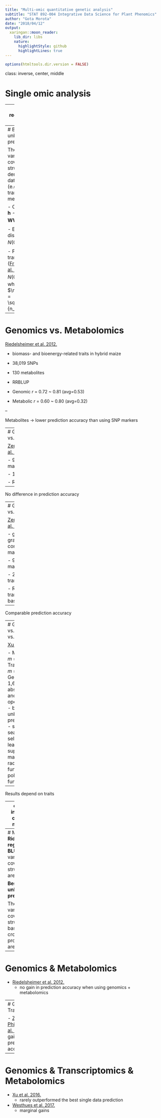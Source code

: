 ```yaml
---
title: "Multi-omic quantitative genetic analysis"
subtitle: "STAT 892-004 Integrative Data Science for Plant Phenomics"
author: "Gota Morota"
date: "2018/04/12"
output:
  xaringan::moon_reader:
    lib_dir: libs
    nature:
      highlightStyle: github
      highlightLines: true
---
```


```r
options(htmltools.dir.version = FALSE)
```



class: inverse, center, middle

# Single omic analysis


---
# Ridge regression BLUP (RRBLUP)

\begin{align*}
\mathbf{y} &= \mathbf{W}\mathbf{a} + \boldsymbol{\epsilon} \\
\underbrace{\begin{bmatrix}    
y_1\\
y_2\\
\vdots \\
y_n\end{bmatrix}}_{n \times 1}  
&= \underbrace{\begin{bmatrix}
   w_{11} & w_{12} & \cdots & w_{1m} \\
    w_{21} & w_{22} & \cdots & w_{2m} \\
    \vdots & \vdots & \ddots & \vdots \\
    w_{n1} & w_{n2} & \cdots & w_{nm}
\end{bmatrix}}_{n \times m} \quad
\underbrace{\begin{bmatrix}
a_1\\
a_2\\
\vdots \\
a_m\end{bmatrix}}_{m \times 1} 
+\underbrace{\begin{bmatrix}
\epsilon_1\\
\epsilon_2\\
\vdots \\
\epsilon_m\end{bmatrix}}_{n \times 1} 
\end{align*}

where $\mathbf{W}$ is a normalized matrix of omics (e.g., genomics, transcriptomics, metabolomics),  $n$ is the number of individuals (e.g., accessions) and $m$ is the number of omic information. 

\begin{align*}
\mathbf{a} &\sim N(0, \mathbf{I} \sigma^2_a) \\
\boldsymbol{\epsilon} &\sim N(0, \mathbf{I} \sigma^2_e) \\
\end{align*}

Note that the $\mathbf{W}$ matrix can be divided into two parts (inbred parent A and inbred parent B) for hybrid prediction




---
# Best linear unbiased prediction

\begin{align*}
\mathbf{y} &= \mathbf{h} + \boldsymbol{\epsilon} \\
\mathbf{h} &\sim N(0, \mathbf{K}\sigma^2_h)
\end{align*}
The choice of variance-covariance structure $\mathbf{K}$ derived from omic data sources (e.g., genomics, transcriptomics, metabolomics)

- Cross-product: $\mathbf{h} \sim N(0, \mathbf{WW}'/m \sigma^2_h)$

- Euclidean distance: $\mathbf{h} \sim N(0, \mathbf{GK} \sigma^2_h)$

- For transcriptomics ([Frisch et al. 2010](https://doi.org/10.1007/s00122-009-1204-1))
    - $\mathbf{h} \sim N(0, \mathbf{D}_B \sigma^2_h)$, where $\mathbf{D}_B(i,j) = \sqrt{\frac{n_s(i,j)}{n_g}}$




---
# Genomics vs. Metabolomics 

[Riedelsheimer et al. 2012.](https://dx.doi.org/10.1038/ng.1033)

- biomass- and bioenergy-related traits in hybrid maize

- 38,019 SNPs

- 130 metabolites

- RRBLUP

- Genomic $r$ = 0.72 ~ 0.81 (avg=0.53)

- Metabolic $r$ = 0.60 ~ 0.80 (avg=0.32)

--

Metabolites -> lower prediction accuracy than using SNP markers




---
# Genomics vs. Transcriptomics

[Zenke-Philippi et al. 2016.](https://doi.org/10.1186/s12864-016-2580-y)

- 970 AFLP markers

- 10,000 mRNA

- RRBLUP

--

No difference in prediction accuracy 


---
# Genomics vs. Transcriptomics

[Zenke-Philippi et al. 2017.](https://doi.org/10.1111/pbr.12482)

- grain yield and grain dry matter content of 254 maize hybrids 

- 970 AFLP markers

- 2,000 mRNA transcripts

- RRBLUP and transcriptome-based distances 

--

Comparable prediction accuracy 





---
# Genomics vs. Metabolomics vs. Transcriptomics

[Xu et al. 2016.](https://doi.org/10.1111/tpj.13242 )

- Metabolomics ( $m$ = 1,000)
- Transcriptomics ( $m$ = 24,994)
- Genomics ( $m$ = 1,619)
- least absolute shrinkage and selection operator (LASSO)
- best linear unbiased prediction (BLUP) 
- stochastic search variable selection 
- partial least squares
- support vector machines with the radial basis function
- polynomial kernel function

--

Results depend on traits 











---
class: inverse, center, middle

# Multi layer omic analysis



---
# Models
**Ridge regression BLUP**
\begin{align*}
\mathbf{y} &= \mathbf{W}_{g}\mathbf{a}_{g} + \mathbf{W}_{t}\mathbf{a}_{t} + \mathbf{W}_{m}\mathbf{a}_{m} + \boldsymbol{\epsilon} \\
\end{align*}
The variance covariance structures are 
\begin{align*}
\mathbf{a}_g &\sim N(0, \mathbf{I} \sigma^2_{a_{g}}) \\
\mathbf{a}_t &\sim N(0, \mathbf{I} \sigma^2_{a_{t}}) \\
\mathbf{a}_m &\sim N(0, \mathbf{I} \sigma^2_{a_{m}}) \\
\boldsymbol{\epsilon} &\sim N(0, \mathbf{I} \sigma^2_e) 
\end{align*}

**Best linear unbiased prediction**

\begin{align*}
\mathbf{y} &= \mathbf{h}_g + \mathbf{h}_t + \mathbf{h}_m + \boldsymbol{\epsilon} \\
\end{align*}
The variance covariance structures based on cross-products are
\begin{align*}
\mathbf{h}_g & \sim N(0, \mathbf{W_gW_g}'/m_g \sigma^2_{h_{g}}) \\
\mathbf{h}_t & \sim N(0, \mathbf{W_tW_t}'/m_t \sigma^2_{h_{t}}) \\
\mathbf{h}_m & \sim N(0, \mathbf{W_tW_t}'/m_m \sigma^2_{h_{m}})
\end{align*}

---
# Genomics & Metabolomics  

- [Riedelsheimer et al. 2012.](https://dx.doi.org/10.1038/ng.1033)
   - no gain in prediction accuracy when using genomics + metabolomics



---
# Genomics & Transcriptomics 

- [Zenke-Philippi et al. 2016.](https://doi.org/10.1186/s12864-016-2580-y)
   - No gain in prediction accuracy 


---
# Genomics & Transcriptomics & Metabolomics

- [Xu et al. 2016.](https://doi.org/10.1111/tpj.13242 )
   - rarely outperformed the best single data prediction

- [Westhues et al. 2017.](https://dx.doi.org/10.1007/s00122-017-2934-0)
   - marginal gains 











